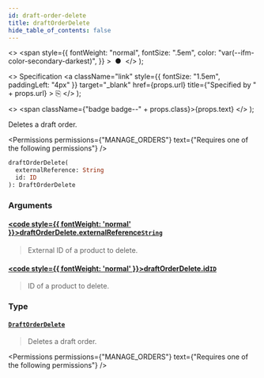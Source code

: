 ```yaml
---
id: draft-order-delete
title: draftOrderDelete
hide_table_of_contents: false
---
```


  <>
    <span
      style={{
        fontWeight: "normal",
        fontSize: ".5em",
        color: "var(--ifm-color-secondary-darkest)",
      }}
    >
      &nbsp;●&nbsp;
    </span>
  </>
);

  <>
    Specification
    <a
      className="link"
      style={{ fontSize: "1.5em", paddingLeft: "4px" }}
      target="\_blank"
      href={props.url}
      title={"Specified by " + props.url}
    >
      ⎘
    </a>
  </>
);

  <>
    <span className={"badge badge--" + props.class}>{props.text}</span>
  </>
);

Deletes a draft order.

<Permissions
  permissions={"MANAGE_ORDERS"}
  text={"Requires one of the following permissions"}
/>

```graphql
draftOrderDelete(
  externalReference: String
  id: ID
): DraftOrderDelete
```

### Arguments

#### [<code style={{ fontWeight: 'normal' }}>draftOrderDelete.<b>externalReference</b></code>](#)<Bullet />[`String`](../../../api-reference/miscellaneous/scalars/string) <Badge class="secondary" text="scalar"/> <Badge class="secondary" text="miscellaneous"/>

> External ID of a product to delete.

<Badge text="Added in Saleor 3.10" class="secondary margin-bottom--sm" />

>

#### [<code style={{ fontWeight: 'normal' }}>draftOrderDelete.<b>id</b></code>](#)<Bullet />[`ID`](../../../api-reference/miscellaneous/scalars/id) <Badge class="secondary" text="scalar"/> <Badge class="secondary" text="miscellaneous"/>

> ID of a product to delete.

### Type

#### [`DraftOrderDelete`](../../../api-reference/orders/objects/draft-order-delete) <Badge class="secondary" text="object"/> <Badge class="secondary" text="orders"/>

> Deletes a draft order.

<Permissions
  permissions={"MANAGE_ORDERS"}
  text={"Requires one of the following permissions"}
/>

>

